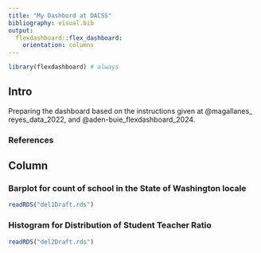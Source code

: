 ```yaml
---
title: "My Dashbord at DACSS"
bibliography: visual.bib
output: 
  flexdashboard::flex_dashboard:
    orientation: columns
---
```


```r
library(flexdashboard) # always
```

## Intro {.sidebar}

Preparing the dashboard based on the instructions given at @magallanes_
reyes_data_2022, and @aden-buie_flexdashboard_2024.

### References
<div id="refs"></div>

## Column {data-width="450"}

###  Barplot for count of school in the State of Washington locale <!-- a title for plot -->

```r
readRDS("del1Draft.rds")
```

### Histogram for Distribution of Student Teacher Ratio 

```r
readRDS("del2Draft.rds")
```
